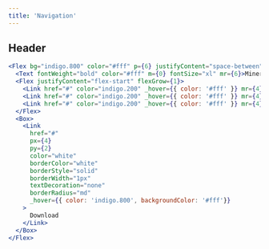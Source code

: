 ```yaml
---
title: 'Navigation'
---
```


## Header

```jsx live
<Flex bg="indigo.800" color="#fff" p={6} justifyContent="space-between" alignItems="center">
  <Text fontWeight="bold" color="#fff" m={0} fontSize="xl" mr={6}>Minerva UI</Text>
  <Flex justifyContent="flex-start" flexGrow={1}>
    <Link href="#" color="indigo.200" _hover={{ color: '#fff' }} mr={4}>Docs</Link>
    <Link href="#" color="indigo.200" _hover={{ color: '#fff' }} mr={4}>Examples</Link>
    <Link href="#" color="indigo.200" _hover={{ color: '#fff' }} mr={4}>Blog</Link>
  </Flex>
  <Box>
    <Link
      href="#"
      px={4}
      py={2}
      color="white"
      borderColor="white"
      borderStyle="solid"
      borderWidth="1px"
      textDecoration="none"
      borderRadius="md"
      _hover={{ color: 'indigo.800', backgroundColor: '#fff'}}
    >
      Download
    </Link>
  </Box>
</Flex>
```